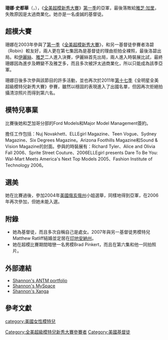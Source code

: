 {{Infobox Model
| name          = 珊娜·史都華<br>{{en}}Shannon Stewart
| image         = 
| imagesize     =  
| caption       = 
| birthname     = Shannon Niquette Stewart
| birthdate     = {{birth date and age|1984|6|6}}
| location      = [[美国|美国]][[俄亥俄州|俄亥俄州]][[沃倫縣_(俄亥俄州)|沃倫縣]] Franklin<ref name="fmd">[http://www.fashionmodeldirectory.com/models/shannon_stewart Shannon Stewart Profile] {{Wayback|url=http://www.fashionmodeldirectory.com/models/shannon_stewart |date=20080624073056 }} in the [http://www.fashionmodeldirectory.com FMD] {{Wayback|url=http://www.fashionmodeldirectory.com/ |date=20110202131259 }}-[[database|database]]. Accessed 2008-07-10.</ref>
| deathdate     = 
| deathplace    = 
| height        = {{Height|ft=5|in=10.5}} <ref name="fmd"/>
| weight        = 
| haircolor     = 金髮 <ref name="fmd"/>
| eyecolor      = 藍色 <ref name="fmd"/>
| measurements  = (US) 34-24-34<br>(EU) 86.5-61-86.5 <ref name="fmd"/>
| dress size    = (US) 4 ; (EU) 34 <ref name="fmd"/>
| shoesize      = (US) 8 ; (EU) 39 <ref name="fmd"/>
| agency        = - Major Model Management - New York<br>- Elite Model Management - Chicago
| alias(es)     = 
| spouse        = Matthew Ratliff <small>(2007年至今)</small>
| homepage      = 
}}
'''珊娜·史都華'''（{{lang-en|Shannon Niquette Stewart}}，{{bd|1984年|6月6日|||Stewart}}），《[[全美超級模特兒新秀大賽|全美超模新秀大賽]]》[[全美超級模特兒新秀大賽第一季|第一季]]的亞軍，最後落敗給[[雅芝·加里|雅芝·加里]]，失敗原因是太過商業化。她亦是一名虔誠的基督徒。

==超模大賽==
珊娜在2003年參與了[[全美超級模特兒新秀大賽第一季|第一季]]《[[全美超級模特兒新秀大賽|全美超模新秀大賽]]》，和另一基督徒參賽者洛碧（Robin）較友好，兩人更在第七集因為是基督徒的理由拒拍全裸照，最後洛碧出局。和[[伊麗絲·史威爾|伊麗絲]]、[[雅芝·加里|雅芝]]二人進入決賽，伊麗絲首先出局，兩人進入時裝展比試，最終珊娜因為進步及轉變不及雅芝多，而且多次被評太過商業化，所以只能成為該季亞軍。

珊娜日後多次參與該節目的許多活動，並也再次於2011年[[全美超級模特兒新秀大賽_(第十七季)|第十七季]]《全明星全美超級模特兒新秀大賽》參賽，雖然以穩固的表現進入了出國名單，但因再次拒絕拍攝清涼照片而得到第六名。

==模特兒事業==
比賽後她和芝加哥分部的Ford Models和Major Model Management簽約。

擔任工作包括：Nuj Novakhett、ELLEgirl Magazine、Teen Vogue、Sydney Magazine、Six Degrees Magazine。Arizona Foothills Magazine和Sound & Vision Magazine的封面。參與的時裝展有：Richard Tyler、Alice and Olivia Fall 2006、Sprite Street Couture、2006ELLEgirl presents Dare To Be You: Wal-Mart Meets America's Next Top Models 2005、Fashion Institute of Technology 2006。

==選美==
她在比賽過後，參加2004年[[美國|美國]][[俄亥俄州|俄亥俄州]]小姐選舉，同樣地得到亞軍，在2006年再次參加，但她未能入選。

==附錄==
*她為基督徒，而且多次自稱自己是處女。2007年與另一基督徒男模特兒 Matthew Ratliff結婚並定居在[[印地安納州|印地安納州]]。
*她在超模比賽期間暗戀一名男模Brad Pinkert，而且在第六集和他一同拍照片。

==外部連結==
*[http://www.upn.com/shows/top_model1/bio_shannon.shtml Shannon's ANTM portfolio] {{Wayback|url=http://www.upn.com/shows/top_model1/bio_shannon.shtml |date=20060901033919 }}
*[http://www.myspace.com/model4christ Shannon's MySpace] {{Wayback|url=http://www.myspace.com/model4christ |date=20060424120111 }}
*[http://www.xanga.com/Model4Christ Shannon's Xanga] {{Wayback|url=http://www.xanga.com/Model4Christ |date=20070105155110 }}

{{start box}}
{{succession box|title=[[全美超級模特兒新秀大賽|全美超級模特兒新秀大賽]]亚軍
|years=[[全美超級模特兒新秀大賽_(第一季)|第一季]]
| before = 沒有
| after  = [[梅絲黛·蘇巴索迪|梅絲黛·蘇巴索迪]]
}}
{{end box}}
== 參考文獻 ==

{{reflist}}

{{America's Next Top Model}}



{{DEFAULTSORT:Stewart, Shannon}}
[[Category:全美超級模特兒新秀大賽參賽者|Category:全美超級模特兒新秀大賽參賽者]]
[[category:美國女性模特兒|category:美國女性模特兒]]
[[Category:美國基督徒|Category:美國基督徒]]